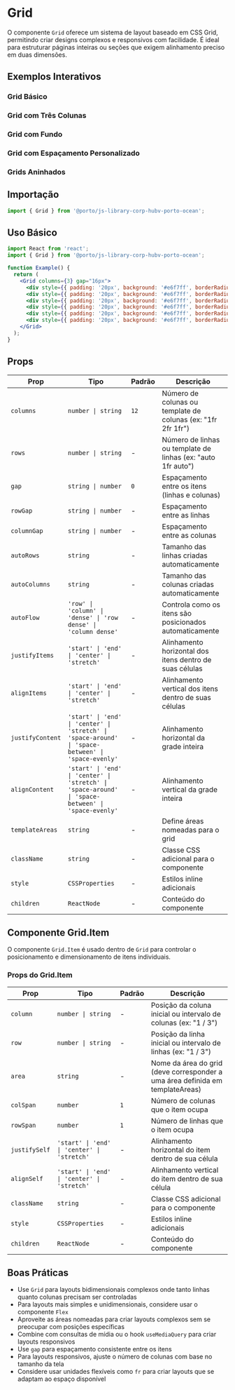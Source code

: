
<Meta title="Components/Grid" of={GridStories} />

# Grid

O componente `Grid` oferece um sistema de layout baseado em CSS Grid, permitindo criar designs complexos e responsivos com facilidade. É ideal para estruturar páginas inteiras ou seções que exigem alinhamento preciso em duas dimensões.

## Exemplos Interativos

### Grid Básico
<Canvas>
  <Story of={GridStories.BasicGrid} />
</Canvas>

### Grid com Três Colunas
<Canvas>
  <Story of={GridStories.ThreeColumnGrid} />
</Canvas>

### Grid com Fundo
<Canvas>
  <Story of={GridStories.GridWithBackground} />
</Canvas>

### Grid com Espaçamento Personalizado
<Canvas>
  <Story of={GridStories.GridWithCustomGap} />
</Canvas>

### Grids Aninhados
<Canvas>
  <Story of={GridStories.NestedGrids} />
</Canvas>

## Importação

```jsx
import { Grid } from '@porto/js-library-corp-hubv-porto-ocean';
```

## Uso Básico

```jsx
import React from 'react';
import { Grid } from '@porto/js-library-corp-hubv-porto-ocean';

function Example() {
  return (
    <Grid columns={3} gap="16px">
      <div style={{ padding: '20px', background: '#e6f7ff', borderRadius: '4px' }}>Item 1</div>
      <div style={{ padding: '20px', background: '#e6f7ff', borderRadius: '4px' }}>Item 2</div>
      <div style={{ padding: '20px', background: '#e6f7ff', borderRadius: '4px' }}>Item 3</div>
      <div style={{ padding: '20px', background: '#e6f7ff', borderRadius: '4px' }}>Item 4</div>
      <div style={{ padding: '20px', background: '#e6f7ff', borderRadius: '4px' }}>Item 5</div>
      <div style={{ padding: '20px', background: '#e6f7ff', borderRadius: '4px' }}>Item 6</div>
    </Grid>
  );
}
```

## Props

| Prop | Tipo | Padrão | Descrição |
|------|------|--------|-----------|
| `columns` | `number \| string` | `12` | Número de colunas ou template de colunas (ex: "1fr 2fr 1fr") |
| `rows` | `number \| string` | - | Número de linhas ou template de linhas (ex: "auto 1fr auto") |
| `gap` | `string \| number` | `0` | Espaçamento entre os itens (linhas e colunas) |
| `rowGap` | `string \| number` | - | Espaçamento entre as linhas |
| `columnGap` | `string \| number` | - | Espaçamento entre as colunas |
| `autoRows` | `string` | - | Tamanho das linhas criadas automaticamente |
| `autoColumns` | `string` | - | Tamanho das colunas criadas automaticamente |
| `autoFlow` | `'row' \| 'column' \| 'dense' \| 'row dense' \| 'column dense'` | - | Controla como os itens são posicionados automaticamente |
| `justifyItems` | `'start' \| 'end' \| 'center' \| 'stretch'` | - | Alinhamento horizontal dos itens dentro de suas células |
| `alignItems` | `'start' \| 'end' \| 'center' \| 'stretch'` | - | Alinhamento vertical dos itens dentro de suas células |
| `justifyContent` | `'start' \| 'end' \| 'center' \| 'stretch' \| 'space-around' \| 'space-between' \| 'space-evenly'` | - | Alinhamento horizontal da grade inteira |
| `alignContent` | `'start' \| 'end' \| 'center' \| 'stretch' \| 'space-around' \| 'space-between' \| 'space-evenly'` | - | Alinhamento vertical da grade inteira |
| `templateAreas` | `string` | - | Define áreas nomeadas para o grid |
| `className` | `string` | - | Classe CSS adicional para o componente |
| `style` | `CSSProperties` | - | Estilos inline adicionais |
| `children` | `ReactNode` | - | Conteúdo do componente |

## Componente Grid.Item

O componente `Grid.Item` é usado dentro de `Grid` para controlar o posicionamento e dimensionamento de itens individuais.

### Props do Grid.Item

| Prop | Tipo | Padrão | Descrição |
|------|------|--------|-----------|
| `column` | `number \| string` | - | Posição da coluna inicial ou intervalo de colunas (ex: "1 / 3") |
| `row` | `number \| string` | - | Posição da linha inicial ou intervalo de linhas (ex: "1 / 3") |
| `area` | `string` | - | Nome da área do grid (deve corresponder a uma área definida em templateAreas) |
| `colSpan` | `number` | `1` | Número de colunas que o item ocupa |
| `rowSpan` | `number` | `1` | Número de linhas que o item ocupa |
| `justifySelf` | `'start' \| 'end' \| 'center' \| 'stretch'` | - | Alinhamento horizontal do item dentro de sua célula |
| `alignSelf` | `'start' \| 'end' \| 'center' \| 'stretch'` | - | Alinhamento vertical do item dentro de sua célula |
| `className` | `string` | - | Classe CSS adicional para o componente |
| `style` | `CSSProperties` | - | Estilos inline adicionais |
| `children` | `ReactNode` | - | Conteúdo do componente |



## Boas Práticas

- Use `Grid` para layouts bidimensionais complexos onde tanto linhas quanto colunas precisam ser controladas
- Para layouts mais simples e unidimensionais, considere usar o componente `Flex`
- Aproveite as áreas nomeadas para criar layouts complexos sem se preocupar com posições específicas
- Combine com consultas de mídia ou o hook `useMediaQuery` para criar layouts responsivos
- Use `gap` para espaçamento consistente entre os itens
- Para layouts responsivos, ajuste o número de colunas com base no tamanho da tela
- Considere usar unidades flexíveis como `fr` para criar layouts que se adaptam ao espaço disponível
